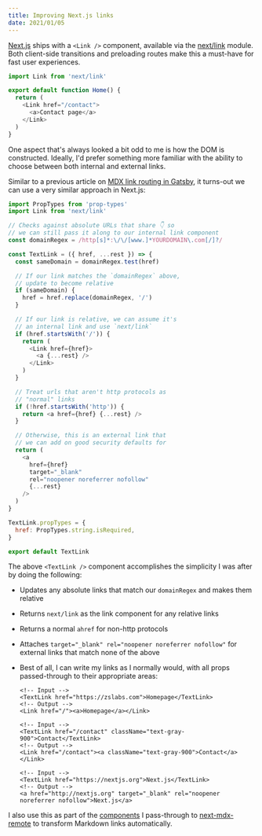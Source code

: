 ```yaml
---
title: Improving Next.js links
date: 2021/01/05
---
```


[Next.js](https://nextjs.org) ships with a `<Link />` component, available via the [next/link](https://nextjs.org/docs/api-reference/next/link) module. Both client-side transitions and preloading routes make this a must-have for fast user experiences.

```js filename=index.js
import Link from 'next/link'

export default function Home() {
  return (
    <Link href="/contact">
      <a>Contact page</a>
    </Link>
  )
}
```

One aspect that's always looked a bit odd to me is how the DOM is constructed. Ideally, I'd prefer something more familiar with the ability to choose between both internal and external links.

Similar to a previous article on [MDX link routing in Gatsby](/articles/mdx-link-routing-in-gatsby), it turns-out we can use a very similar approach in Next.js:

```js filename=TextLink.js
import PropTypes from 'prop-types'
import Link from 'next/link'

// Checks against absolute URLs that share 👇 so
// we can still pass it along to our internal link component
const domainRegex = /http[s]*:\/\/[www.]*YOURDOMAIN\.com[/]?/

const TextLink = ({ href, ...rest }) => {
  const sameDomain = domainRegex.test(href)

  // If our link matches the `domainRegex` above,
  // update to become relative
  if (sameDomain) {
    href = href.replace(domainRegex, '/')
  }

  // If our link is relative, we can assume it's
  // an internal link and use `next/link`
  if (href.startsWith('/')) {
    return (
      <Link href={href}>
        <a {...rest} />
      </Link>
    )
  }

  // Treat urls that aren't http protocols as
  // "normal" links
  if (!href.startsWith('http')) {
    return <a href={href} {...rest} />
  }

  // Otherwise, this is an external link that
  // we can add on good security defaults for
  return (
    <a
      href={href}
      target="_blank"
      rel="noopener noreferrer nofollow"
      {...rest}
    />
  )
}

TextLink.propTypes = {
  href: PropTypes.string.isRequired,
}

export default TextLink
```

The above `<TextLink />` component accomplishes the simplicity I was after by doing the following:

- Updates any absolute links that match our `domainRegex` and makes them relative
- Returns `next/link` as the link component for any relative links
- Returns a normal `ahref` for non-http protocols
- Attaches `target="_blank" rel="noopener noreferrer nofollow"` for external links that match none of the above
- Best of all, I can write my links as I normally would, with all props passed-through to their appropriate areas:

  ```markup
  <!-- Input -->
  <TextLink href="https://zslabs.com">Homepage</TextLink>
  <!-- Output -->
  <Link href="/"><a>Homepage</a></Link>

  <!-- Input -->
  <TextLink href="/contact" className="text-gray-900">Contact</TextLink>
  <!-- Output -->
  <Link href="/contact"><a className="text-gray-900">Contact</a></Link>

  <!-- Input -->
  <TextLink href="https://nextjs.org">Next.js</TextLink>
  <!-- Output -->
  <a href="http://nextjs.org" target="_blank" rel="noopener noreferrer nofollow">Next.js</a>
  ```

I also use this as part of the [components](https://github.com/zslabs/zslabs-next/blob/master/pages/articles/%5Bslug%5D.js#L29) I pass-through to [next-mdx-remote](https://github.com/hashicorp/next-mdx-remote) to transform Markdown links automatically.

